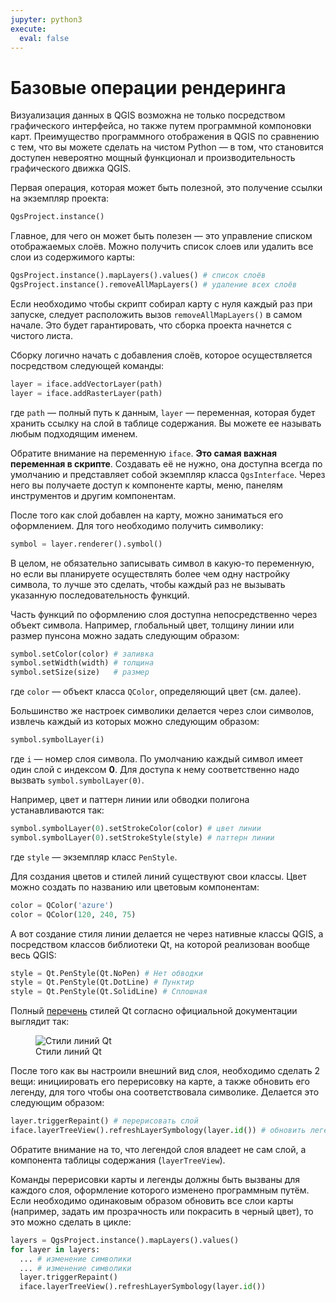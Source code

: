 ```yaml
---
jupyter: python3
execute:
  eval: false
---
```


# Базовые операции рендеринга

Визуализация данных в QGIS возможна не только посредством графического интерфейса, но также путем программной компоновки карт. Преимущество программного отображения в QGIS по сравнению с тем, что вы можете сделать на чистом Python --- в том, что становится доступен невероятно мощный функционал и производительность графического движка QGIS.

Первая операция, которая может быть полезной, это получение ссылки на экземпляр проекта:

```python
QgsProject.instance()
```

Главное, для чего он может быть полезен --- это управление списком отображаемых слоёв. Можно получить список слоев или удалить все слои из содержимого карты:

```python
QgsProject.instance().mapLayers().values() # список слоёв
QgsProject.instance().removeAllMapLayers() # удаление всех слоёв
```

Если необходимо чтобы скрипт собирал карту с нуля каждый раз при запуске, следует расположить вызов `removeAllMapLayers()` в самом начале. Это будет гарантировать, что сборка проекта начнется с чистого листа.

Сборку логично начать с добавления слоёв, которое осуществляется посредством следующей команды:

```python
layer = iface.addVectorLayer(path)
layer = iface.addRasterLayer(path)
```

где `path` --- полный путь к данным, `layer` --- переменная, которая будет хранить ссылку на слой в таблице содержания. Вы можете ее называть любым подходящим именем.

Обратите внимание на переменную `iface`. **Это самая важная переменная в скрипте**. Создавать её не нужно, она доступна всегда по умолчанию и представляет собой экземпляр класса `QgsInterface`. Через него вы получаете доступ к компоненте карты, меню, панелям инструментов и другим компонентам.

После того как слой добавлен на карту, можно заниматься его оформлением. Для того необходимо получить символику:

```python
symbol = layer.renderer().symbol()
```

В целом, не обязательно записывать символ в какую-то переменную, но если вы планируете осуществлять более чем одну настройку символа, то лучше это сделать, чтобы каждый раз не вызывать указанную последовательность функций.

Часть функций по оформлению слоя доступна непосредственно через объект символа. Например, глобальный цвет, толщину линии или размер пунсона можно задать следующим образом:

```python
symbol.setColor(color) # заливка
symbol.setWidth(width) # толщина
symbol.setSize(size)   # размер
```

где `color` --- объект класса `QColor`, определяющий цвет (см. далее).

Большинство же настроек символики делается через слои символов, извлечь каждый из которых можно следующим образом:

```python
symbol.symbolLayer(i)
```

где `i` --- номер слоя символа. По умолчанию каждый символ имеет один слой с индексом **0**. Для доступа к нему соответственно надо вызвать `symbol.symbolLayer(0)`.

Например, цвет и паттерн линии или обводки полигона устанавливаются так:

```python
symbol.symbolLayer(0).setStrokeColor(color) # цвет линии
symbol.symbolLayer(0).setStrokeStyle(style) # паттерн линии
```

где `style` --- экземпляр класс `PenStyle`.

Для создания цветов и стилей линий существуют свои классы. Цвет можно создать по названию или цветовым компонентам:

```python
color = QColor('azure')
color = QColor(120, 240, 75)
```

А вот создание стиля линии делается не через нативные классы QGIS, а посредством классов библиотеки Qt, на которой реализован вообще весь QGIS:

```python
style = Qt.PenStyle(Qt.NoPen) # Нет обводки
style = Qt.PenStyle(Qt.DotLine) # Пунктир
style = Qt.PenStyle(Qt.SolidLine) # Сплошная
```

Полный [перечень](https://doc.qt.io/qtforpython-5/PySide2/QtCore/Qt.html#PySide2.QtCore.PySide2.QtCore.Qt.PenStyle) стилей Qt согласно официальной документации выглядит так:

![Стили линий Qt](images/paste-67B70BB8.png)

После того как вы настроили внешний вид слоя, необходимо сделать 2 вещи: инициировать его перерисовку на карте, а также обновить его легенду, для того чтобы она соответствовала символике. Делается это следующим образом:

```python
layer.triggerRepaint() # перерисовать слой
iface.layerTreeView().refreshLayerSymbology(layer.id()) # обновить легенду
```

Обратите внимание на то, что легендой слоя владеет не сам слой, а компонента таблицы содержания (`layerTreeView`).

Команды перерисовки карты и легенды должны быть вызваны для каждого слоя, оформление которого изменено программным путём. Если необходимо одинаковым образом обновить все слои карты (например, задать им прозрачность или покрасить в черный цвет), то это можно сделать в цикле:

```python
layers = QgsProject.instance().mapLayers().values()
for layer in layers:
  ... # изменение символики
  ... # изменение символики
  layer.triggerRepaint()
  iface.layerTreeView().refreshLayerSymbology(layer.id())
  
```